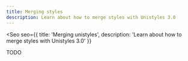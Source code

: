 ```yaml
---
title: Merging styles
description: Learn about how to merge styles with Unistyles 3.0
---
```



<Seo
    seo={{
        title: 'Merging unistyles',
        description: 'Learn about how to merge styles with Unistyles 3.0'
    }}
>

TODO

</Seo>
